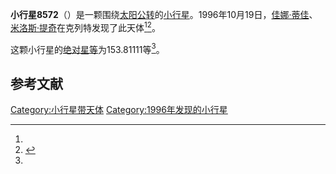 {{Infobox planet
| bgcolour = #FFFFC0
| name = 8572 Nijo
| symbol = 
| image = 
| caption = 
| discovery = yes
| discovery_ref = 
| discoverer = [[佳娜·蒂佳|佳娜·蒂佳]]、[[米洛斯·提奇|米洛斯·提奇]]
| discovery_site = [[克列特|克列特]] 
| discovered = 1996年10月19日
| designations = yes
| mp_name = 
| named_after = 
| alt_names = 1996 UG1/ 1986 UA2 / 1992 LW
| mp_category = [[主带小行星|主带小行星]]
| orbit_ref = <ref name="a">[http://ssd.jpl.nasa.gov/sbdb.cgi?sstr=8572 8572 Nijo] {{Wayback|url=http://ssd.jpl.nasa.gov/sbdb.cgi?sstr=8572 |date=20140822174607 }}，小行星數據庫瀏覽器（JPL Small-Body Database Browser）－[[美国国家航空航天局|美国国家航空航天局]]喷气推进实验室</ref>
| epoch = 2456400.5 (2013年4月18日更新)
| aphelion = {{convert|2.6264165|AU|km|3|abbr=on|lk=out}}
| perihelion = {{convert|1.7998445|AU|km|3|abbr=on}}
| semimajor = {{convert|2.2131305|AU|km|3|abbr=on}}
| eccentricity = 0.1867427
| period = 1202.566116 [[日|日]]<br />3.29[[儒略年|儒略年]]
| avg_speed = 
| inclination = 5.24974
| asc_node = 190.47545
| mean_anomaly = 
| arg_peri = 153.81111
| satellites = 
| physical_characteristics = yes
| dimensions = 
| mass = 
| density = 
| surface_grav = 
| escape_velocity = 
| sidereal_day = 
| axial_tilt = 
| pole_ecliptic_lat = 
| pole_ecliptic_lon = 
| albedo = 
| temperatures= 
| temp_name1 = 
| mean_temp_1 = 
| max_temp_1 = 
| temp_name2 = 
| max_temp_2 = 
| spectral_type = 
| abs_magnitude = 153.81111
}}

'''小行星8572'''（{{lang-en|8572 Nijo}}）是一颗围绕[[太阳|太阳]][[公转|公转]]的[[小行星|小行星]]。1996年10月19日，[[佳娜·蒂佳|佳娜·蒂佳]]、[[米洛斯·提奇|米洛斯·提奇]]在克列特发现了此天体<ref name="a" /><ref>{{cite news|title=小行星列表|url=http://cfa-www.harvard.edu/iau/lists/NumberedMPs.txt|accessdate=2013-07-08|newspaper=哈佛大学|archive-date=2008-05-17|archive-url=https://web.archive.org/web/20080517010638/http://cfa-www.harvard.edu/iau/lists/NumberedMPs.txt|dead-url=no}}</ref>。

这颗小行星的[[绝对星等|绝对星等]]为153.81111等<ref name="a" />。

==参考文献==
{{reflist}}
{{Minor Planet Number|[[小行星8571|小行星8571]]|[[小行星8573|小行星8573]]}}

{{小天体}}

[[Category:小行星带天体|Category:小行星带天体]]
[[Category:1996年发现的小行星|Category:1996年发现的小行星]]

{{asteroid-stub}}